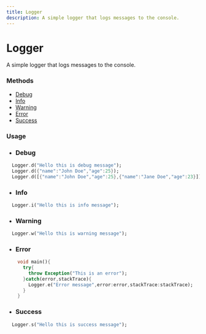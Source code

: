```yaml
---
title: Logger
description: A simple logger that logs messages to the console.
---
```


# Logger
A simple logger that logs messages to the console.

### Methods
- [Debug](#debug)
- [Info](#info)
- [Warning](#warning)
- [Error](#error)
- [Success](#success)

### Usage

- ### Debug
```dart title="Log Debug Message"
  Logger.d("Hello this is debug message");
  Logger.d({"name":"John Doe","age":25});
  Logger.d([{"name":"John Doe","age":25},{"name":"Jane Doe","age":23}]);
```
- ### Info
```dart title="Log Info Message"
  Logger.i("Hello this is info message");
```

- ### Warning
```dart title="Log Warning Message"
  Logger.w("Hello this is warning message");
```

- ### Error
```dart title="Log Error Message"
    void main(){
      try{
        throw Exception("This is an error");
      }catch(error,stackTrace){
        Logger.e("Error message",error:error,stackTrace:stackTrace);
      }
    }
```

- ### Success
```dart title="Log Success Message"
  Logger.s("Hello this is success message");
```

